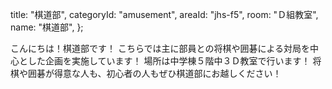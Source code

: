   title: "棋道部",
  categoryId: "amusement",
  areaId: "jhs-f5",
  room: "Ｄ組教室",
  name: "棋道部",
};

こんにちは！棋道部です！
こちらでは主に部員との将棋や囲碁による対局を中心とした企画を実施しています！
場所は中学棟５階中３Ｄ教室で行います！
将棋や囲碁が得意な人も、初心者の人もぜひ棋道部にお越しください！
